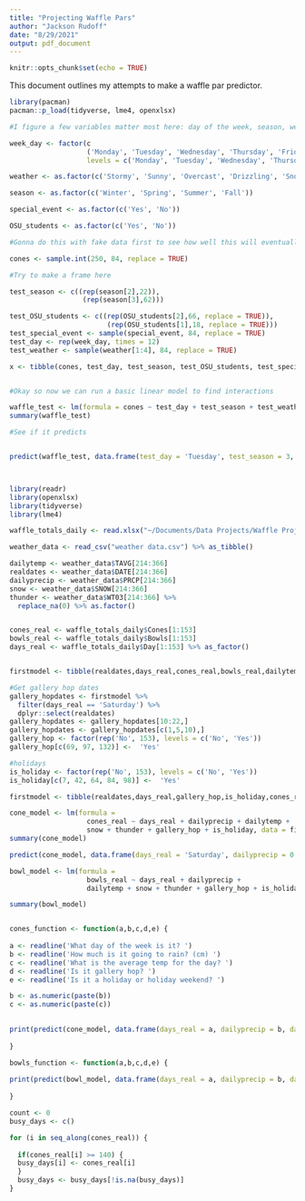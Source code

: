 ```yaml
---
title: "Projecting Waffle Pars"
author: "Jackson Rudoff"
date: "8/29/2021"
output: pdf_document
---
```


```r
knitr::opts_chunk$set(echo = TRUE)
```

This document outlines my attempts to make a waffle par predictor.

```r

library(pacman)
pacman::p_load(tidyverse, lme4, openxlsx)

#I figure a few variables matter most here: day of the week, season, weather, and historical totals. I'll start off by creating the easy variables.

week_day <- factor(c
                   ('Monday', 'Tuesday', 'Wednesday', 'Thursday', 'Friday', 'Saturday', 'Sunday'),
                   levels = c('Monday', 'Tuesday', 'Wednesday', 'Thursday', 'Friday', 'Saturday', 'Sunday')) 

weather <- as.factor(c('Stormy', 'Sunny', 'Overcast', 'Drizzling', 'Snow', 'Chilly'))

season <- as.factor(c('Winter', 'Spring', 'Summer', 'Fall'))

special_event <- as.factor(c('Yes', 'No'))

OSU_students <- as.factor(c('Yes', 'No'))

#Gonna do this with fake data first to see how well this will eventually work

cones <- sample.int(250, 84, replace = TRUE)

#Try to make a frame here

test_season <- c((rep(season[2],22)),
                  (rep(season[3],62)))

test_OSU_students <- c((rep(OSU_students[2],66, replace = TRUE)), 
                        (rep(OSU_students[1],18, replace = TRUE)))
test_special_event <- sample(special_event, 84, replace = TRUE)
test_day <- rep(week_day, times = 12)
test_weather <- sample(weather[1:4], 84, replace = TRUE)

x <- tibble(cones, test_day, test_season, test_OSU_students, test_special_event, test_weather)


#Okay so now we can run a basic linear model to find interactions

waffle_test <- lm(formula = cones ~ test_day + test_season + test_weather + test_special_event + test_OSU_students, data = x)
summary(waffle_test)

#See if it predicts


predict(waffle_test, data.frame(test_day = 'Tuesday', test_season = 3, test_weather = 'Sunny', test_special_event = 'Yes', test_OSU_students = 2))




```

```r

library(readr)
library(openxlsx)
library(tidyverse)
library(lme4)

waffle_totals_daily <- read.xlsx("~/Documents/Data Projects/Waffle Project/waffle_totals.xlsx") %>% as_tibble()

weather_data <- read_csv("weather data.csv") %>% as_tibble()

dailytemp <- weather_data$TAVG[214:366]
realdates <- weather_data$DATE[214:366]
dailyprecip <- weather_data$PRCP[214:366]
snow <- weather_data$SNOW[214:366]
thunder <- weather_data$WT03[214:366] %>% 
  replace_na(0) %>% as.factor()


cones_real <- waffle_totals_daily$Cones[1:153]
bowls_real <- waffle_totals_daily$Bowls[1:153]
days_real <- waffle_totals_daily$Day[1:153] %>% as_factor()


firstmodel <- tibble(realdates,days_real,cones_real,bowls_real,dailytemp,dailyprecip,snow,thunder)

#Get gallery hop dates
gallery_hopdates <- firstmodel %>% 
  filter(days_real == 'Saturday') %>% 
  dplyr::select(realdates)
gallery_hopdates <- gallery_hopdates[10:22,]
gallery_hopdates <- gallery_hopdates[c(1,5,10),]
gallery_hop <- factor(rep('No', 153), levels = c('No', 'Yes'))
gallery_hop[c(69, 97, 132)] <-  'Yes'

#holidays
is_holiday <- factor(rep('No', 153), levels = c('No', 'Yes'))
is_holiday[c(7, 42, 64, 84, 98)] <-  'Yes'

firstmodel <- tibble(realdates,days_real,gallery_hop,is_holiday,cones_real,bowls_real,dailytemp,dailyprecip,snow,thunder)

cone_model <- lm(formula = 
                   cones_real ~ days_real + dailyprecip + dailytemp + 
                   snow + thunder + gallery_hop + is_holiday, data = firstmodel)
summary(cone_model)

predict(cone_model, data.frame(days_real = 'Saturday', dailyprecip = 0.0, dailytemp = 75, snow = 0, thunder = '0', gallery_hop = 'Yes', is_holiday = "Yes"))

bowl_model <- lm(formula = 
                   bowls_real ~ days_real + dailyprecip + 
                   dailytemp + snow + thunder + gallery_hop + is_holiday, data = firstmodel)

summary(bowl_model)


cones_function <- function(a,b,c,d,e) {
  
a <- readline('What day of the week is it? ')
b <- readline('How much is it going to rain? (cm) ')
c <- readline('What is the average temp for the day? ')
d <- readline('Is it gallery hop? ')
e <- readline('Is it a holiday or holiday weekend? ')

b <- as.numeric(paste(b))
c <- as.numeric(paste(c))

  
print(predict(cone_model, data.frame(days_real = a, dailyprecip = b, dailytemp = c, snow = 0, thunder = '0', gallery_hop = d, is_holiday = e)))
  
}

bowls_function <- function(a,b,c,d,e) {
  
print(predict(bowl_model, data.frame(days_real = a, dailyprecip = b, dailytemp = c, snow = 0, thunder = '0', gallery_hop = d, is_holiday = e)))
  
}

```


```r
count <- 0
busy_days <- c()

for (i in seq_along(cones_real)) {
  
  if(cones_real[i] >= 140) {
  busy_days[i] <- cones_real[i] 
  }
  busy_days <- busy_days[!is.na(busy_days)]
}


```

